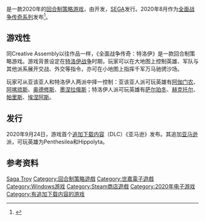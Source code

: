 {{NoteTA
| G1 = Games
}}

{{Vgname|全面战争传奇：特洛伊|en=Total War Saga: Troy|cn=全面战争传奇：特洛伊|tw=全軍破敵傳奇：特洛伊}}是一款2020年的[[回合制策略游戏|回合制策略游戏]]，由{{tsl|en|Creative Assembly Sofia}}开发，[[SEGA|SEGA]]发行。2020年8月作为[[全面战争传奇系列|全面战争传奇系列]]发布<ref>{{cite web |author1=全面战争官网 |title=troy |url=https://www.totalwar.com/games/troy/ |website=全面战争官网 |accessdate=2020-09-15 |archive-date=2020-08-27 |archive-url=https://web.archive.org/web/20200827231907/https://www.totalwar.com/games/troy/ |dead-url=no }}</ref>。

== 游戏性 ==

同Creative Assembly以往作品一样，《全面战争传奇：特洛伊》是一款回合制策略游戏。游戏背景设定在[[特洛伊战争|特洛伊战争]]时期，玩家可以在大地图上控制英雄、军队与其他派系展开交战、外交等指令，亦可在小地图上指挥千军万马驰骋沙场。

玩家可从亚该亚人和特洛伊人两派中择一控制：亚该亚人派可玩英雄有[[阿伽门农|阿伽门农]]、[[阿喀琉斯|阿喀琉斯]]、[[奥德修斯|奥德修斯]]、[[墨涅拉俄斯|墨涅拉俄斯]]；特洛伊人派可玩英雄有[[萨尔珀冬|萨尔珀冬]]、[[赫克托尔|赫克托尔]]、[[帕里斯|帕里斯]]、[[埃涅阿斯|埃涅阿斯]]。

== 发行 ==

2020年9月24日，游戏首个[[追加下载内容|追加下载内容]]（DLC）《亚马逊》发布。其追加[[阿玛宗人|亚马逊]]派，可玩英雄为Penthesilea和Hippolyta。

== 参考资料 ==
{{reflist}}

{{全面战争系列}}

{{DEFAULTSORT:Total War Saga Troy}}
[[Category:全面战争系列|Saga Troy]]
[[Category:回合制策略遊戲|Category:回合制策略遊戲]]
[[Category:世嘉電子遊戲|Category:世嘉電子遊戲]]
[[Category:Windows游戏|Category:Windows游戏]]
[[Category:Steam商店遊戲|Category:Steam商店遊戲]]
[[Category:2020年电子游戏|Category:2020年电子游戏]]
[[Category:有追加下载内容的游戏|Category:有追加下载内容的游戏]]

{{Strategy-videogame-stub}}